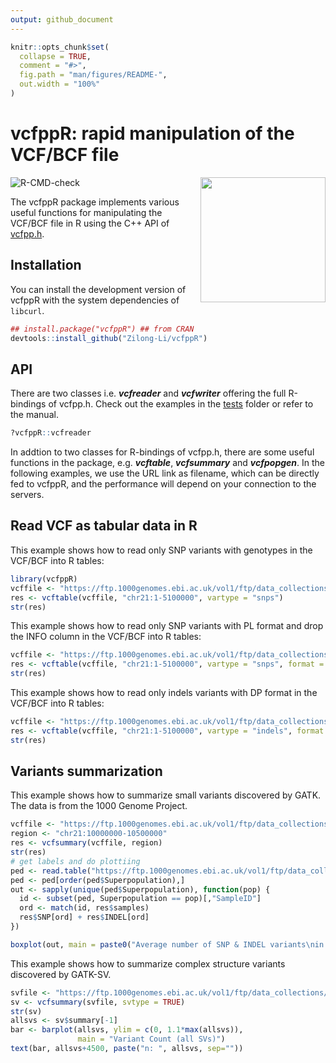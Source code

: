 ```yaml
---
output: github_document
---
```


<!-- README.md is generated from README.Rmd. Please edit that file -->

```r
knitr::opts_chunk$set(
  collapse = TRUE,
  comment = "#>",
  fig.path = "man/figures/README-",
  out.width = "100%"
)
```

# vcfppR: rapid manipulation of the VCF/BCF file

<!-- badges: start -->
![R-CMD-check](https://github.com/Zilong-Li/vcfppR/actions/workflows/check-release.yaml/badge.svg)
<a href="https://github.com/Zilong-Li/random/blob/main/vcfppR.png"><img src="https://raw.githubusercontent.com/Zilong-Li/random/main/vcfppR.png" height="200" align="right" /></a> 
<!-- badges: end -->

The vcfppR package implements various useful functions for manipulating the VCF/BCF file in R using the C++ API of [vcfpp.h](https://github.com/Zilong-Li/vcfpp).

## Installation

You can install the development version of vcfppR with the system dependencies of `libcurl`.

``` r
## install.package("vcfppR") ## from CRAN
devtools::install_github("Zilong-Li/vcfppR")
```

## API

There are two classes i.e. ***vcfreader*** and ***vcfwriter*** offering the full R-bindings of vcfpp.h. Check out the examples in the [tests](tests/testthat) folder or refer to the manual.

```r
?vcfppR::vcfreader
```

In addtion to two classes for R-bindings of vcfpp.h, there are some useful functions in the package, e.g. ***vcftable***, ***vcfsummary*** and ***vcfpopgen***. In the following examples, we use the URL link as filename, which can be directly fed to vcfppR, and the performance will depend on your connection to the servers.

## Read VCF as tabular data in R
 
This example shows how to read only SNP variants with genotypes in the VCF/BCF into R tables:
```r
library(vcfppR)
vcffile <- "https://ftp.1000genomes.ebi.ac.uk/vol1/ftp/data_collections/1000G_2504_high_coverage/working/20220422_3202_phased_SNV_INDEL_SV/1kGP_high_coverage_Illumina.chr21.filtered.SNV_INDEL_SV_phased_panel.vcf.gz"
res <- vcftable(vcffile, "chr21:1-5100000", vartype = "snps")
str(res)
```

This example shows how to read only SNP variants with PL format and drop the INFO column in the VCF/BCF into R tables:

```r
vcffile <- "https://ftp.1000genomes.ebi.ac.uk/vol1/ftp/data_collections/1000G_2504_high_coverage/working/20201028_3202_raw_GT_with_annot/20201028_CCDG_14151_B01_GRM_WGS_2020-08-05_chr21.recalibrated_variants.vcf.gz"
res <- vcftable(vcffile, "chr21:1-5100000", vartype = "snps", format = "PL", info = FALSE)
str(res)
```

This example shows how to read only indels variants with DP format in the VCF/BCF into R tables:

```r
vcffile <- "https://ftp.1000genomes.ebi.ac.uk/vol1/ftp/data_collections/1000G_2504_high_coverage/working/20201028_3202_raw_GT_with_annot/20201028_CCDG_14151_B01_GRM_WGS_2020-08-05_chr21.recalibrated_variants.vcf.gz"
res <- vcftable(vcffile, "chr21:1-5100000", vartype = "indels", format = "DP")
str(res)
```

## Variants summarization

This example shows how to summarize small variants discovered by GATK. The data is from the 1000 Genome Project. 

```r
vcffile <- "https://ftp.1000genomes.ebi.ac.uk/vol1/ftp/data_collections/1000G_2504_high_coverage/working/20201028_3202_raw_GT_with_annot/20201028_CCDG_14151_B01_GRM_WGS_2020-08-05_chr21.recalibrated_variants.vcf.gz"
region <- "chr21:10000000-10500000"
res <- vcfsummary(vcffile, region)
str(res)
# get labels and do plottiing
ped <- read.table("https://ftp.1000genomes.ebi.ac.uk/vol1/ftp/data_collections/1000G_2504_high_coverage/20130606_g1k_3202_samples_ped_population.txt", h=T)
ped <- ped[order(ped$Superpopulation),]
out <- sapply(unique(ped$Superpopulation), function(pop) {
  id <- subset(ped, Superpopulation == pop)[,"SampleID"]
  ord <- match(id, res$samples)
  res$SNP[ord] + res$INDEL[ord]
})

boxplot(out, main = paste0("Average number of SNP & INDEL variants\nin region ", region))
```

This example shows how to summarize complex structure variants discovered by GATK-SV. 

```r
svfile <- "https://ftp.1000genomes.ebi.ac.uk/vol1/ftp/data_collections/1000G_2504_high_coverage/working/20210124.SV_Illumina_Integration/1KGP_3202.gatksv_svtools_novelins.freeze_V3.wAF.vcf.gz"
sv <- vcfsummary(svfile, svtype = TRUE)
str(sv)
allsvs <- sv$summary[-1]
bar <- barplot(allsvs, ylim = c(0, 1.1*max(allsvs)),
               main = "Variant Count (all SVs)")
text(bar, allsvs+4500, paste("n: ", allsvs, sep=""))
```